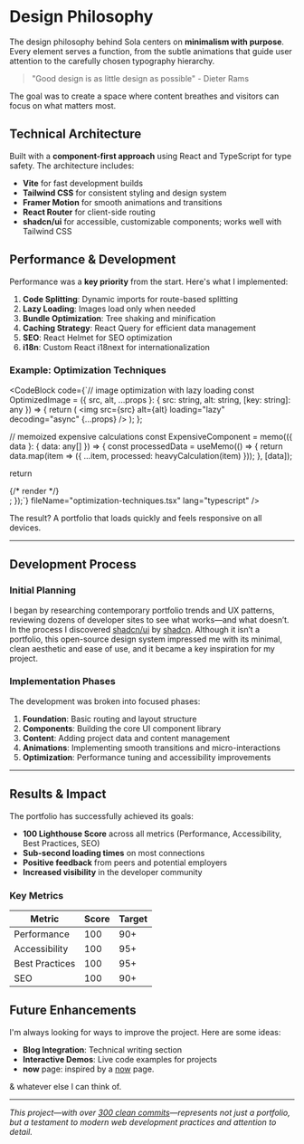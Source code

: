 
# Design Philosophy

The design philosophy behind Sola centers on **minimalism with purpose**. Every element serves a function, from the subtle animations that guide user attention to the carefully chosen typography hierarchy. 

> "Good design is as little design as possible" - Dieter Rams

The goal was to create a space where content breathes and visitors can focus on what matters most.

## Technical Architecture

Built with a **component-first approach** using React and TypeScript for type safety. The architecture includes:

- **Vite** for fast development builds
- **Tailwind CSS** for consistent styling and design system
- **Framer Motion** for smooth animations and transitions
- **React Router** for client-side routing
- **shadcn/ui** for accessible, customizable components; works well with Tailwind CSS

## Performance & Development

Performance was a **key priority** from the start. Here's what I implemented:

1. **Code Splitting**: Dynamic imports for route-based splitting
2. **Lazy Loading**: Images load only when needed
3. **Bundle Optimization**: Tree shaking and minification
4. **Caching Strategy**: React Query for efficient data management
5. **SEO**: React Helmet for SEO optimization
6. **i18n**: Custom React i18next for internationalization

### Example: Optimization Techniques

<CodeBlock
  code={`// image optimization with lazy loading
const OptimizedImage = ({ src, alt, ...props }: { src: string, alt: string, [key: string]: any }) => {
  return (
    <img 
      src={src} 
      alt={alt}
      loading="lazy"
      decoding="async"
      {...props}
    />
  );
};

// memoized expensive calculations
const ExpensiveComponent = memo(({ data }: { data: any[] }) => {
  const processedData = useMemo(() => {
    return data.map(item => ({
      ...item,
      processed: heavyCalculation(item)
    }));
  }, [data]);

  return <div>{/* render */}</div>;
});`}
  fileName="optimization-techniques.tsx"
  lang="typescript"
/>

The result? A portfolio that loads quickly and feels responsive on all devices.

---

## Development Process

### Initial Planning

I began by researching contemporary portfolio trends and UX patterns, reviewing dozens of developer sites to see what works—and what doesn’t. In the process I discovered [shadcn/ui](https://ui.shadcn.com/) by [shadcn](https://shadcn.com). Although it isn’t a portfolio, this open-source design system impressed me with its minimal, clean aesthetic and ease of use, and it became a key inspiration for my project.

### Implementation Phases

The development was broken into focused phases:

1. **Foundation**: Basic routing and layout structure
2. **Components**: Building the core UI component library
3. **Content**: Adding project data and content management
4. **Animations**: Implementing smooth transitions and micro-interactions
5. **Optimization**: Performance tuning and accessibility improvements

---

## Results & Impact

The portfolio has successfully achieved its goals:

- **100 Lighthouse Score** across all metrics (Performance, Accessibility, Best Practices, SEO)
- **Sub-second loading times** on most connections
- **Positive feedback** from peers and potential employers
- **Increased visibility** in the developer community

### Key Metrics

| Metric | Score | Target |
|--------|-------|--------|
| Performance | 100 | 90+ |
| Accessibility | 100 | 95+ |
| Best Practices | 100 | 95+ |
| SEO | 100 | 90+ |

<ProjectImage 
  src="/projects/sola/lighthouse.png"
  alt="Performance metrics"
  caption="Lighthouse performance results"
  size="full"
/>

## Future Enhancements

I'm always looking for ways to improve the project. Here are some ideas:

-  **Blog Integration**: Technical writing section
-  **Interactive Demos**: Live code examples for projects
-  **now** page: inspired by a [now](https://nownownow.com/) page.

&amp; whatever else I can think of.


***

*This project&mdash;with over [300 clean commits](https://github.com/lyfe691/sola/commits/main)&mdash;represents not just a portfolio, but a testament to modern web development practices and attention to detail.* 